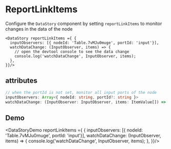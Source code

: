 # ReportLinkItems

Configure the `DataStory` component by setting `reportLinkItems` to monitor changes in the data of the node

```tsx
<DataStory reportLinkItems ={ {
  inputObservers: [{ nodeId: 'Table.7vMJu0muge', portId: 'input'}],
  watchDataChange: (InputObserver, items) => {
    // open the devtool console to see the data change
    console.log('watchDataChange', InputObserver, items);
  },
}}/>
```

## attributes

```ts
// when the portId is not set, monitor all input ports of the node
inputObservers: Array<{ nodeId: string, portId?: string }>
watchDataChange: (InputObserver: InputObserver, items: ItemValue[]) => void
```

## Demo


<DataStoryDemo reportLinkItems ={ {
  inputObservers: [{ nodeId: 'Table.7vMJu0muge', portId: 'input'}],
  watchDataChange: (InputObserver, items) => {
    console.log('watchDataChange', InputObserver, items);
  },
}}/>
